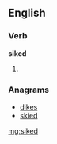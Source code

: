 ==English==

===Verb===
'''siked'''

# {{past of|[[sike]]}}

===Anagrams===
* [[dikes#English|dikes]]
* [[skied#English|skied]]

[[mg:siked]]